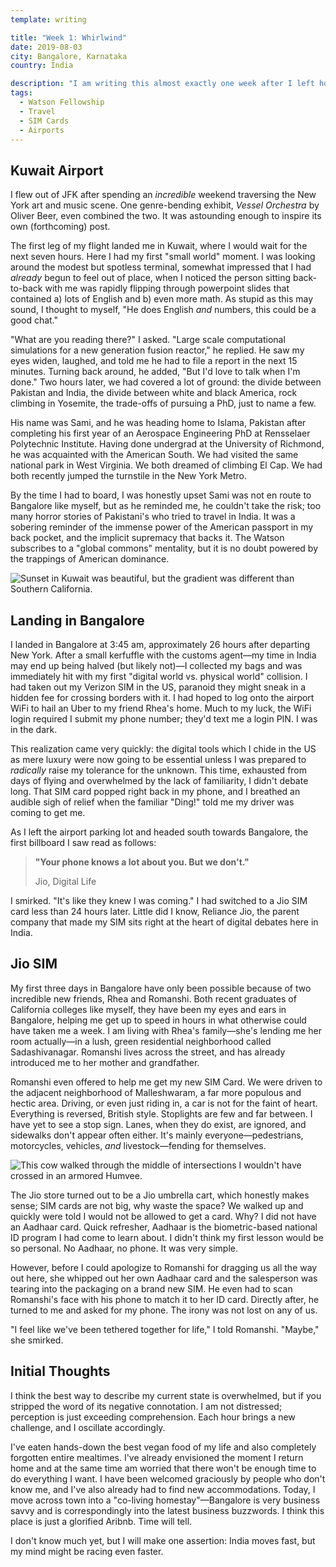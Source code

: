 ```yaml
---
template: writing

title: "Week 1: Whirlwind"
date: 2019-08-03
city: Bangalore, Karnataka
country: India

description: "I am writing this almost exactly one week after I left home, and I feel like I've lived a miniature lifetime. From Birmingham to New York, to the Kuwait Airport, and finally to Bangalore, I honestly am having a hard time conveying the quantity, range, and complexity of the first week of this journey."
tags:
  - Watson Fellowship
  - Travel
  - SIM Cards
  - Airports
---
```


## Kuwait Airport

I flew out of JFK after spending an _incredible_ weekend traversing the New York art and music scene. One genre-bending exhibit, _Vessel Orchestra_ by Oliver Beer, even combined the two. It was astounding enough to inspire its own (forthcoming) post.

The first leg of my flight landed me in Kuwait, where I would wait for the next seven hours. Here I had my first "small world" moment. I was looking around the modest but spotless terminal, somewhat impressed that I had _already_ begun to feel out of place, when I noticed the person sitting back-to-back with me was rapidly flipping through powerpoint slides that contained a) lots of English and b) even more math. As stupid as this may sound, I thought to myself, "He does English _and_ numbers, this could be a good chat."

"What are you reading there?" I asked. "Large scale computational simulations for a new generation fusion reactor," he replied. He saw my eyes widen, laughed, and told me he had to file a report in the next 15 minutes. Turning back around, he added, "But I'd love to talk when I'm done." Two hours later, we had covered a lot of ground: the divide between Pakistan and India, the divide between white and black America, rock climbing in Yosemite, the trade-offs of pursuing a PhD, just to name a few.

His name was Sami, and he was heading home to Islama, Pakistan after completing his first year of an Aerospace Engineering PhD at Rensselaer Polytechnic Institute. Having done undergrad at the University of Richmond, he was acquainted with the American South. We had visited the same national park in West Virginia. We both dreamed of climbing El Cap. We had both recently jumped the turnstile in the New York Metro.

By the time I had to board, I was honestly upset Sami was not en route to Bangalore like myself, but as he reminded me, he couldn't take the risk; too many horror stories of Pakistani's who tried to travel in India. It was a sobering reminder of the immense power of the American passport in my back pocket, and the implicit supremacy that backs it. The Watson subscribes to a "global commons" mentality, but it is no doubt powered by the trappings of American dominance.

![Sunset in Kuwait was beautiful, but the gradient was different than Southern California.](../images/DSCF3393.jpg)

## Landing in Bangalore

I landed in Bangalore at 3:45 am, approximately 26 hours after departing New York. After a small kerfuffle with the customs agent—my time in India may end up being halved (but likely not)—I collected my bags and was immediately hit with my first "digital world vs. physical world" collision. I had taken out my Verizon SIM in the US, paranoid they might sneak in a hidden fee for crossing borders with it. I had hoped to log onto the airport WiFi to hail an Uber to my friend Rhea's home. Much to my luck, the WiFi login required I submit my phone number; they'd text me a login PIN. I was in the dark.

This realization came very quickly: the digital tools which I chide in the US as mere luxury were now going to be essential unless I was prepared to _radically_ raise my tolerance for the unknown. This time, exhausted from days of flying and overwhelmed by the lack of familiarity, I didn't debate long. That SIM card popped right back in my phone, and I breathed an audible sigh of relief when the familiar "Ding!" told me my driver was coming to get me.

As I left the airport parking lot and headed south towards Bangalore, the first billboard I saw read as follows:

> **"Your phone knows a lot about you. But we don't."**
>
> Jio, Digital Life

I smirked. "It's like they knew I was coming." I had switched to a Jio SIM card less than 24 hours later. Little did I know, Reliance Jio, the parent company that made my SIM sits right at the heart of digital debates here in India.

## Jio SIM

My first three days in Bangalore have only been possible because of two incredible new friends, Rhea and Romanshi. Both recent graduates of California colleges like myself, they have been my eyes and ears in Bangalore, helping me get up to speed in hours in what otherwise could have taken me a week. I am living with Rhea's family—she's lending me her room actually—in a lush, green residential neighborhood called Sadashivanagar. Romanshi lives across the street, and has already introduced me to her mother and grandfather.

Romanshi even offered to help me get my new SIM Card. We were driven to the adjacent neighborhood of Malleshwaram, a far more populous and hectic area. Driving, or even just riding in, a car is not for the faint of heart. Everything is reversed, British style. Stoplights are few and far between. I have yet to see a stop sign. Lanes, when they do exist, are ignored, and sidewalks don't appear often either. It's mainly everyone—pedestrians, motorcycles, vehicles, _and_ livestock—fending for themselves.

![This cow walked through the middle of intersections I wouldn't have crossed in an armored Humvee.](../images/DSCF3411.jpg)

The Jio store turned out to be a Jio umbrella cart, which honestly makes sense; SIM cards are not big, why waste the space? We walked up and quickly were told I would not be allowed to get a card. Why? I did not have an Aadhaar card. Quick refresher, Aadhaar is the biometric-based national ID program I had come to learn about. I didn't think my first lesson would be so personal. No Aadhaar, no phone. It was very simple.

However, before I could apologize to Romanshi for dragging us all the way out here, she whipped out her own Aadhaar card and the salesperson was tearing into the packaging on a brand new SIM. He even had to scan Romanshi's face with his phone to match it to her ID card. Directly after, he turned to me and asked for my phone. The irony was not lost on any of us.

"I feel like we've been tethered together for life," I told Romanshi. "Maybe," she smirked.

## Initial Thoughts

I think the best way to describe my current state is overwhelmed, but if you stripped the word of its negative connotation. I am not distressed; perception is just exceeding comprehension. Each hour brings a new challenge, and I oscillate accordingly.

I've eaten hands-down the best vegan food of my life and also completely forgotten entire mealtimes. I've already envisioned the moment I return home and at the same time am worried that there won't be enough time to do everything I want. I have been welcomed graciously by people who don't know me, and I've also already had to find new accommodations. Today, I move across town into a "co-living homestay"—Bangalore is very business savvy and is correspondingly into the latest business buzzwords. I think this place is just a glorified Aribnb. Time will tell.

I don't know much yet, but I will make one assertion: India moves fast, but my mind might be racing even faster.
